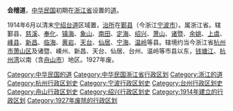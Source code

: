 '''会稽道'''，[[中华民国|中华民国]]初期在[[浙江省_(中華民國)|浙江省]]设置的[[道_(行政区划)|道]]。

1914年6月以清末[[宁绍台道|宁绍台道]]区域置，[[治所|治所]]在[[鄞县|鄞县]]（今浙江[[宁波市|宁波市]]）。属浙江省。辖鄞县、[[慈溪|慈溪]]、[[奉化|奉化]]、[[镇海|镇海]]、[[象山|象山]]、[[南田县|南田]]、[[定海|定海]]、[[绍兴|绍兴]]、[[萧山|萧山]]、[[诸暨|诸暨]]、[[余姚|余姚]]、[[上虞|上虞]]、[[嵊县|嵊县]]、[[新昌|新昌]]、[[临海|临海]]、[[黄岩|黄岩]]、[[天台县|天台]]、[[仙居|仙居]]、[[宁海县_(浙江省)|宁海]]、[[温岭|温岭]]等县。辖境约当今浙江省[[杭州市|杭州市]][[萧山区|萧山区]]及诸暨、嵊州、新昌、天台、仙居、台州、温岭等市县以东，[[钱塘江|钱塘江]]、[[杭州湾|杭州湾]]以南（含[[舟山市|舟山市]]）地区。1927年废。 
{{浙江省历史二级政区|nocat}}
{{中华民国大陆时期行政区划小作品}}
{{DEFAULTSORT:K}}
[[Category:中华民国的道|Category:中华民国的道]]
[[Category:中华民国浙江省行政区划|Category:中华民国浙江省行政区划]]
[[Category:浙江的道|Category:浙江的道]]
[[Category:杭州行政区划史|Category:杭州行政区划史]]
[[Category:宁波行政区划史|Category:宁波行政区划史]]
[[Category:台州行政区划史|Category:台州行政区划史]]
[[Category:舟山行政区划史|Category:舟山行政区划史]]
[[Category:绍兴行政区划史|Category:绍兴行政区划史]]
[[Category:1914年建立的行政区划|Category:1914年建立的行政区划]]
[[Category:1927年废除的行政区划|Category:1927年废除的行政区划]]